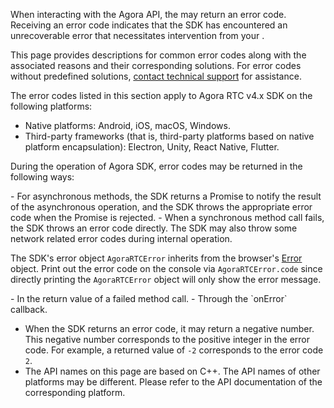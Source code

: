 
When interacting with the Agora API, the <Vpd k="SDK" /> may return an error code. Receiving an error code indicates that the SDK has encountered an unrecoverable error that necessitates intervention from your <Vpl k="CLIENT" />.

This page provides descriptions for common error codes along with the associated reasons and their corresponding solutions. For error codes without predefined solutions, [contact technical support](https://agora-ticket.agora.io/) for assistance.

<PlatformWrapper notAllowed="web">
The error codes listed in this section apply to Agora RTC v4.x SDK on the following platforms:

- Native platforms: Android, iOS, macOS, Windows.
- Third-party frameworks (that is, third-party platforms based on native platform encapsulation): Electron, Unity, React Native, Flutter.
</PlatformWrapper>

During the operation of Agora SDK, error codes may be returned in the following ways:

<PlatformWrapper platform="web">
- For asynchronous methods, the SDK returns a Promise to notify the result of the asynchronous operation, and the SDK throws the appropriate error code when the Promise is rejected.
- When a synchronous method call fails, the SDK throws an error code directly.
  The SDK may also throw some network related error codes during internal operation.

The SDK's error object `AgoraRTCError` inherits from the browser's [Error](https://developer.mozilla.org/en-US/docs/Web/JavaScript/Reference/Global_Objects/Error) object. Print out the error code on the console via `AgoraRTCError.code` since directly printing the `AgoraRTCError` object will only show the error message.
</PlatformWrapper>

<PlatformWrapper notAllowed="web">
- In the return value of a failed method call.
- Through the `onError` callback.

<Admonition type="info" title="Information"><ul><li>When the SDK returns an error code, it may return a negative number. This negative number corresponds to the positive integer in the error code. For example, a returned value of `-2` corresponds to the error code `2`.</li><li>The API names on this page are based on C++. The API names of other platforms may be different. Please refer to the API documentation of the corresponding platform.</li></ul></Admonition>
</PlatformWrapper>

<ErrorCodes />
